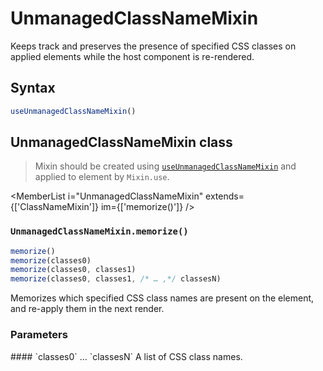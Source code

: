 <Module name="brew-js-react" />

# UnmanagedClassNameMixin

Keeps track and preserves the presence of specified CSS classes on applied elements
while the host component is re-rendered.

## Syntax

```javascript
useUnmanagedClassNameMixin()
```

<ImportHint
    name="useUnmanagedClassNameMixin"
    module="brew-js-react"
    require="useUnmanagedClassNameMixin"
    global="brew.react.useUnmanagedClassNameMixin"
/>

## UnmanagedClassNameMixin class

> Mixin should be created using [`useUnmanagedClassNameMixin`](:) and applied to element by `Mixin.use`.

<MemberList
    i="UnmanagedClassNameMixin"
    extends={['ClassNameMixin']}
    im={['memorize()']}
/>

### `UnmanagedClassNameMixin.memorize()`

```javascript
memorize()
memorize(classes0)
memorize(classes0, classes1)
memorize(classes0, classes1, /* … ,*/ classesN)
```

Memorizes which specified CSS class names are present on the element,
and re-apply them in the next render.

### Parameters

<dl>
    #### `classes0` … `classesN` <Badge.Optional />
    A list of CSS class names.

</dl>
